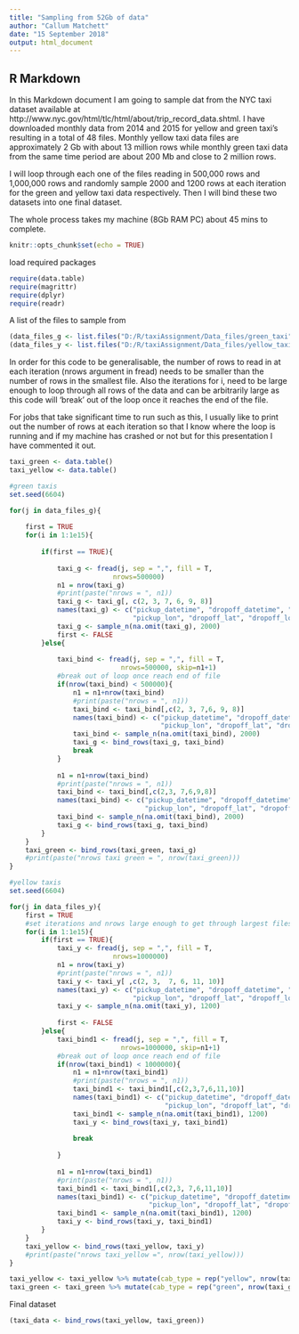 ```yaml
---
title: "Sampling from 52Gb of data"
author: "Callum Matchett"
date: "15 September 2018"
output: html_document
---
```

## R Markdown

In this Markdown document I am going to sample dat from the NYC taxi dataset available at http://www.nyc.gov/html/tlc/html/about/trip_record_data.shtml. I have downloaded monthly data from 2014 and 2015 for yellow and green taxi's resulting in a total of 48 files. Monthly yellow taxi data files are approximately 2 Gb with about 13 million rows while monthly green taxi data from the same time period are about 200 Mb and close to 2 million rows. 

I will loop through each one of the files reading in 500,000 rows and 1,000,000 rows and randomly sample 2000 and 1200 rows at each iteration for the green and yellow taxi data respectively. Then I will bind these two datasets into one final dataset.

The whole process takes my machine (8Gb RAM PC) about 45 mins to complete.


```r
knitr::opts_chunk$set(echo = TRUE)
```



load required packages

```r
require(data.table)
require(magrittr)
require(dplyr)
require(readr)
```

A list of the files to sample from

```r
(data_files_g <- list.files("D:/R/taxiAssignment/Data_files/green_taxi",recursive = TRUE,full.names = TRUE))
(data_files_y <- list.files("D:/R/taxiAssignment/Data_files/yellow_taxi",recursive = TRUE,full.names = TRUE))
```

In order for this code to be generalisable, the number of rows to read in at each iteration (nrows argument in fread) needs
to be smaller than the number of rows in the smallest file. Also the iterations for i, need to be large enough to loop through all rows of the data and can be arbitrarily large as this code will 'break' out of the loop once it reaches the end of the file.

For jobs that take significant time to run such as this, I usually like to print out the number of rows at each iteration so that I know where the loop is running and if my machine has crashed or not but for this presentation I have commented it out. 

```r
taxi_green <- data.table()
taxi_yellow <- data.table()

#green taxis
set.seed(6604)

for(j in data_files_g){
    
    first = TRUE
    for(i in 1:1e15){
        
        if(first == TRUE){
            
            taxi_g <- fread(j, sep = ",", fill = T,
                          nrows=500000)
            n1 = nrow(taxi_g)
            #print(paste("nrows = ", n1))
            taxi_g <- taxi_g[, c(2, 3, 7, 6, 9, 8)]
            names(taxi_g) <- c("pickup_datetime", "dropoff_datetime", "pickup_lat",
                               "pickup_lon", "dropoff_lat", "dropoff_lon")
            taxi_g <- sample_n(na.omit(taxi_g), 2000)
            first <- FALSE
        }else{
        
            taxi_bind <- fread(j, sep = ",", fill = T,
                            nrows=500000, skip=n1+1)    
            #break out of loop once reach end of file
            if(nrow(taxi_bind) < 500000){
                n1 = n1+nrow(taxi_bind)
                #print(paste("nrows = ", n1))
                taxi_bind <- taxi_bind[,c(2, 3, 7,6, 9, 8)]
                names(taxi_bind) <- c("pickup_datetime", "dropoff_datetime", "pickup_lat", 
                                      "pickup_lon", "dropoff_lat", "dropoff_lon")
                taxi_bind <- sample_n(na.omit(taxi_bind), 2000)
                taxi_g <- bind_rows(taxi_g, taxi_bind)
                break
            }
        
            n1 = n1+nrow(taxi_bind)
            #print(paste("nrows = ", n1))
            taxi_bind <- taxi_bind[,c(2,3, 7,6,9,8)]
            names(taxi_bind) <- c("pickup_datetime", "dropoff_datetime", "pickup_lat", 
                                  "pickup_lon", "dropoff_lat", "dropoff_lon")
            taxi_bind <- sample_n(na.omit(taxi_bind), 2000)
            taxi_g <- bind_rows(taxi_g, taxi_bind)
        }
    }
    taxi_green <- bind_rows(taxi_green, taxi_g)
    #print(paste("nrows taxi green = ", nrow(taxi_green)))
}

#yellow taxis
set.seed(6604)

for(j in data_files_y){
    first = TRUE
    #set iterations and nrows large enough to get through largest files, however nrows must be smaller than nrows of smallest file
    for(i in 1:1e15){
        if(first == TRUE){
            taxi_y <- fread(j, sep = ",", fill = T,
                          nrows=1000000)
            n1 = nrow(taxi_y)
            #print(paste("nrows = ", n1))
            taxi_y <- taxi_y[ ,c(2, 3,  7, 6, 11, 10)]
            names(taxi_y) <- c("pickup_datetime", "dropoff_datetime", "pickup_lat",
                               "pickup_lon", "dropoff_lat", "dropoff_lon")
            taxi_y <- sample_n(na.omit(taxi_y), 1200)
        
            first <- FALSE
        }else{
            taxi_bind1 <- fread(j, sep = ",", fill = T,
                            nrows=1000000, skip=n1+1)    
            #break out of loop once reach end of file
            if(nrow(taxi_bind1) < 1000000){
                n1 = n1+nrow(taxi_bind1)
                #print(paste("nrows = ", n1))
                taxi_bind1 <- taxi_bind1[,c(2,3,7,6,11,10)]
                names(taxi_bind1) <- c("pickup_datetime", "dropoff_datetime", "pickup_lat", 
                                       "pickup_lon", "dropoff_lat", "dropoff_lon")
                taxi_bind1 <- sample_n(na.omit(taxi_bind1), 1200)
                taxi_y <- bind_rows(taxi_y, taxi_bind1)
            
                break
            
            }
        
            n1 = n1+nrow(taxi_bind1)
            #print(paste("nrows = ", n1))
            taxi_bind1 <- taxi_bind1[,c(2,3, 7,6,11,10)]
            names(taxi_bind1) <- c("pickup_datetime", "dropoff_datetime", "pickup_lat", 
                                   "pickup_lon", "dropoff_lat", "dropoff_lon")
            taxi_bind1 <- sample_n(na.omit(taxi_bind1), 1200)
            taxi_y <- bind_rows(taxi_y, taxi_bind1)
        }
    }
    taxi_yellow <- bind_rows(taxi_yellow, taxi_y)
    #print(paste("nrows taxi_yellow =", nrow(taxi_yellow)))
}

taxi_yellow <- taxi_yellow %>% mutate(cab_type = rep("yellow", nrow(taxi_yellow)))
taxi_green <- taxi_green %>% mutate(cab_type = rep("green", nrow(taxi_green)))


```

Final dataset

```r
(taxi_data <- bind_rows(taxi_yellow, taxi_green))

```
